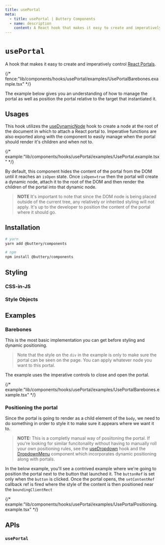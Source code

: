 ```yaml
---
title: usePortal
meta:
  - title: usePortal | Buttery Components
  - name: description
    content: A React hook that makes it easy to create and imperatively control React Portals.
---
```


# `usePortal`

A hook that makes it easy to create and imperatively control [React Portals](https://react.dev/reference/react-dom/createPortal).

{/* fence:"lib/components/hooks/usePortal/examples/UsePortalBarebones.example.tsx" */}

The example below gives you an understanding of how to manage the portal as well as position the portal relative
to the target that instantiated it.

## Usages

This hook utilizes the [useDynamicNode](./hooks.useDynamicNode.mdx) hook to create a node at the root of the document
in which to attach a React portal to. Imperative functions are also exported along with the component to easily manage
when the portal should render it's children and when not to.

{/* example:"lib/components/hooks/usePortal/examples/UsePortal.example.tsx" */}

By default, this component hides the content of the portal from the DOM until it reaches an `isOpen` state. Once `isOpen=true`
then the portal will create a dynamic node, attach it to the root of the DOM and then render the children of the portal into that
dynamic node.

> **NOTE** It's important to note that since the DOM node is being placed outside of the current tree, any relatively or inherited
> styling will not apply. It's up to the developer to position the content of the portal where it should go.

## Installation

```bash
# yarn
yarn add @buttery/components

# npm
npm install @buttery/components
```

## Styling

### CSS-in-JS

### Style Objects

## Examples

### Barebones

This is the most basic implementation you can get before styling and dynamic positioning.

> Note that the style on the `div` in the example is only to make sure the portal can be
> seen on the page. You can apply whatever node you want to this portal.

The example uses the imperative controls to close and open the portal.

{/* example:"lib/components/hooks/usePortal/examples/UsePortalBarebones.example.tsx" */}

### Positioning the portal

Since the portal is going to render as a child element of the `body`, we need to do something
in order to style it to make sure it appears where we want it to.

> **NOTE:** This is a completly manual way of posiitoning the portal. If you're looking for similar
> funcitonality without having to manually roll your own positioning rules, see the [useDropdown](./hooks.useDropdown.mdx)
> hook and the [DropdownMenu](./components.popovers.DropdownMenu.mdx) component which incorporates
> dynamic positioning along with portals.

In the below example, you'll see a contrived example where we're going to position
the portal next to the button that launched it. The `buttonRef` is set only when
the `button` is clicked. Once the portal opens, the `setContentRef` callback ref is fired
where the style of the content is then positioned near the `boundingClientRect`

{/* example:"lib/components/hooks/usePortal/examples/UsePortalPositioning.example.tsx" */}

## APIs

### `usePortal`
